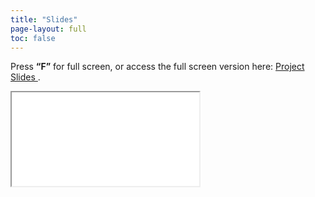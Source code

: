 ```yaml
---
title: "Slides"
page-layout: full
toc: false
---
```


Press **"F"** for full screen, or access the full screen version here: <a href="slide_folder" class="btn btn-primary btn-sm" role="button" target="_blank"> Project Slides </a>.

::: slide-wrapper
<iframe class="slide-iframe" src="slide_folder"></iframe>
:::
